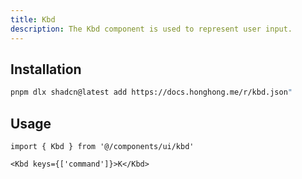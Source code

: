 ```yaml
---
title: Kbd
description: The Kbd component is used to represent user input.
---
```


<ComponentPreview name='kbd/kbd' />

## Installation

```bash
pnpm dlx shadcn@latest add https://docs.honghong.me/r/kbd.json"
```

## Usage

```tsx
import { Kbd } from '@/components/ui/kbd'
```

```tsx
<Kbd keys={['command']}>K</Kbd>
```
